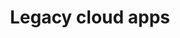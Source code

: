 ---
title: Legacy cloud apps
sidebarTitle: Legacy applications
description: Using legacy, non-containerized applications as Architect dependencies
---